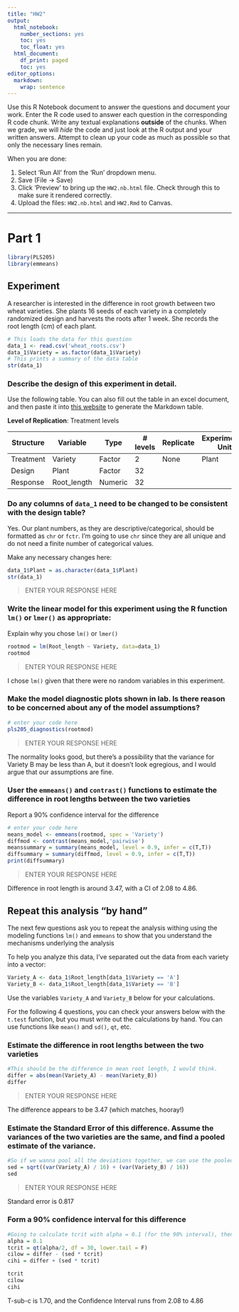```yaml
---
title: "HW2"
output:
  html_notebook:
    number_sections: yes
    toc: yes
    toc_float: yes
  html_document:
    df_print: paged
    toc: yes
editor_options: 
  markdown: 
    wrap: sentence
---
```


Use this R Notebook document to answer the questions and document your work.
Enter the R code used to answer each question in the corresponding R code chunk.
Write any textual explanations **outside** of the chunks.
When we grade, we will *hide* the code and just look at the R output and your written answers.
Attempt to clean up your code as much as possible so that only the necessary lines remain.

When you are done:

1.  Select 'Run All' from the 'Run' dropdown menu.
2.  Save (File -\> Save)
3.  Click 'Preview' to bring up the `HW2.nb.html` file. Check through this to make sure it rendered correctly.
4.  Upload the files: `HW2.nb.html` and `HW2.Rmd` to Canvas.

------------------------------------------------------------------------
# Part 1

```r
library(PLS205)
library(emmeans)
```

## Experiment

A researcher is interested in the difference in root growth between two wheat varieties.
She plants 16 seeds of each variety in a completely randomized design and harvests the roots after 1 week.
She records the root length (cm) of each plant.

```r
# This loads the data for this question
data_1 <- read.csv('wheat_roots.csv')
data_1$Variety = as.factor(data_1$Variety)
# This prints a summary of the data table
str(data_1)
```

### Describe the design of this experiment in detail.


Use the following table.
You can also fill out the table in an excel document, and then paste it into [this website](http://www.tablesgenerator.com/markdown_tables) to generate the Markdown table.

**Level of Replication**: Treatment levels

| Structure | Variable | Type | \# levels | Replicate | Experimental Unit |
|-----------|----------|------|-----------|-----------|-------------------|
| Treatment |Variety   | Factor| 2         | None      | Plant             |
| Design    |Plant    | Factor | 32          |           |                   |
| Response  | Root_length | Numeric     | 32          |           |                   |

### Do any columns of `data_1` need to be changed to be consistent with the design table?

Yes. Our plant numbers, as they are descriptive/categorical, should be formatted as `chr` or `fctr`. I'm going to use `chr` since they are all unique and do not need a finite number of categorical values.

Make any necessary changes here:

```r
data_1$Plant = as.character(data_1$Plant)
str(data_1)
```

> ENTER YOUR RESPONSE HERE

### Write the linear model for this experiment using the R function `lm()` or `lmer()` as appropriate:

Explain why you chose `lm()` or `lmer()`

```r
rootmod = lm(Root_length ~ Variety, data=data_1)
rootmod
```

> ENTER YOUR RESPONSE HERE

I chose `lm()` given that there were no random variables in this experiment.

### Make the model diagnostic plots shown in lab. Is there reason to be concerned about any of the model assumptions?

```r
# enter your code here
pls205_diagnostics(rootmod)
```

> ENTER YOUR RESPONSE HERE

The normality looks good, but there's a possibility that the variance for Variety B may be less than A, but it doesn't look egregious, and I would argue that our assumptions are fine.

### User the `emmeans()` and `contrast()` functions to estimate the difference in root lengths between the two varieties

Report a 90% confidence interval for the difference

```r
# enter your code here
means_model <- emmeans(rootmod, spec = 'Variety')
diffmod <- contrast(means_model,'pairwise')
meanssummary = summary(means_model, level = 0.9, infer = c(T,T))
diffsummary = summary(diffmod, level = 0.9, infer = c(T,T))
print(diffsummary)
```

> ENTER YOUR RESPONSE HERE

Difference in root length is around 3.47, with a CI of 2.08 to 4.86.

## Repeat this analysis "by hand"

The next few questions ask you to repeat the analysis withing using the modeling functions `lm()` and `emmeans` to show that you understand the mechanisms underlying the analysis

To help you analyze this data, I've separated out the data from each variety into a vector:

```r
Variety_A <- data_1$Root_length[data_1$Variety == 'A']
Variety_B <- data_1$Root_length[data_1$Variety == 'B']
```

Use the variables `Variety_A` and `Variety_B` below for your calculations.

For the following 4 questions, you can check your answers below with the `t.test` function, but you must write out the calculations by hand.
You can use functions like `mean()` and `sd()`, `qt`, etc.

### Estimate the difference in root lengths between the two varieties

```r
#This should be the difference in mean root length, I would think.
differ = abs(mean(Variety_A) - mean(Variety_B))
differ
```

> ENTER YOUR RESPONSE HERE

The difference appears to be 3.47 (which matches, hooray!)

### Estimate the Standard Error of this difference. Assume the variances of the two varieties are the same, and find a pooled estimate of the variance.

```r
#So if we wanna pool all the deviations together, we can use the pooled SED. Using 'more accurate' form from lecture
sed = sqrt((var(Variety_A) / 16) + (var(Variety_B) / 16))
sed

```

> ENTER YOUR RESPONSE HERE

Standard error is 0.817

### Form a 90% confidence interval for this difference

```r
#Going to calculate tcrit with alpha = 0.1 (for the 90% interval), then multiply that by the standard error and add/subtract it to the estimated difference.
alpha = 0.1
tcrit = qt(alpha/2, df = 30, lower.tail = F)
cilow = differ - (sed * tcrit)
cihi = differ + (sed * tcrit)

tcrit
cilow
cihi
```
T-sub-c is 1.70, and the Confidence Interval runs from 2.08 to 4.86